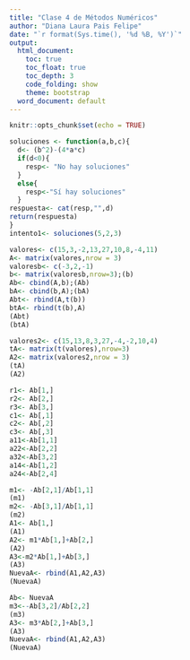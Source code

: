 ---
title: "Clase 4 de Métodos Numéricos"
author: "Diana Laura Pais Felipe"
date: "`r format(Sys.time(), '%d %B, %Y')`"
output:
  html_document:
    toc: true
    toc_float: true
    toc_depth: 3
    code_folding: show
    theme: bootstrap
  word_document: default
---

```{r setup, include=FALSE}
knitr::opts_chunk$set(echo = TRUE)
```

```{r}
soluciones <- function(a,b,c){
  d<- (b^2)-(4*a*c)
  if(d<0){
    resp<- "No hay soluciones"
  }
  else{
    resp<-"Sí hay soluciones"
  }
respuesta<- cat(resp,"",d)
return(respuesta)
}
intento1<- soluciones(5,2,3)
```
```{r}
valores<- c(15,3,-2,13,27,10,8,-4,11)
A<- matrix(valores,nrow = 3)
valoresb<- c(-3,2,-1)
b<- matrix(valoresb,nrow=3);(b)
Ab<- cbind(A,b);(Ab)
bA<- cbind(b,A);(bA)
Abt<- rbind(A,t(b))
btA<- rbind(t(b),A)
(Abt)
(btA)
```
```{r}
valores2<- c(15,13,8,3,27,-4,-2,10,4)
tA<- matrix(t(valores),nrow=3)
A2<- matrix(valores2,nrow = 3)
(tA)
(A2)
```

```{r}
r1<- Ab[1,]
r2<- Ab[2,]
r3<- Ab[3,]
c1<- Ab[,1]
c2<- Ab[,2]
c3<- Ab[,3]
a11<-Ab[1,1]
a22<-Ab[2,2]
a32<-Ab[3,2]
a14<-Ab[1,2]
a24<-Ab[2,4]
```
```{r}
m1<- -Ab[2,1]/Ab[1,1]
(m1)
m2<- -Ab[3,1]/Ab[1,1]
(m2)
A1<- Ab[1,]
(A1)
A2<- m1*Ab[1,]+Ab[2,]
(A2)
A3<-m2*Ab[1,]+Ab[3,]
(A3)
NuevaA<- rbind(A1,A2,A3)
(NuevaA)
```

```{r}
Ab<- NuevaA
m3<--Ab[3,2]/Ab[2,2]
(m3)
A3<- m3*Ab[2,]+Ab[3,]
(A3)
NuevaA<- rbind(A1,A2,A3)
(NuevaA)
```

